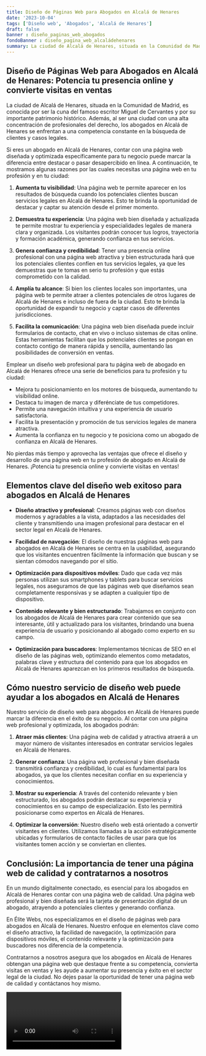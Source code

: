 ```yaml
---
title: Diseño de Páginas Web para Abogados en Alcalá de Henares
date: '2023-10-04'
tags: ['Diseño web', 'Abogados', 'Alcalá de Henares']
draft: false
banner : diseño_paginas_web_abogados
fondoBanner : diseño_pagina_web_alcaládehenares
summary: La ciudad de Alcalá de Henares, situada en la Comunidad de Madrid, es conocida por ser la cuna del famoso escritor Miguel de Cervantes y por su importante patrimonio histórico. Además, al ser una ciudad con una alta concentración de profesionales del derecho, los abogados en Alcalá de Henares se enfrentan a una competencia constante en la búsqueda de clientes y casos legales.
---
```


## Diseño de Páginas Web para Abogados en Alcalá de Henares: Potencia tu presencia online y convierte visitas en ventas

La ciudad de Alcalá de Henares, situada en la Comunidad de Madrid, es conocida por ser la cuna del famoso escritor Miguel de Cervantes y por su importante patrimonio histórico. Además, al ser una ciudad con una alta concentración de profesionales del derecho, los abogados en Alcalá de Henares se enfrentan a una competencia constante en la búsqueda de clientes y casos legales.

Si eres un abogado en Alcalá de Henares, contar con una página web diseñada y optimizada específicamente para tu negocio puede marcar la diferencia entre destacar o pasar desapercibido en línea. A continuación, te mostramos algunas razones por las cuales necesitas una página web en tu profesión y en tu ciudad:

1. **Aumenta tu visibilidad**: Una página web te permite aparecer en los resultados de búsqueda cuando los potenciales clientes buscan servicios legales en Alcalá de Henares. Esto te brinda la oportunidad de destacar y captar su atención desde el primer momento.

2. **Demuestra tu experiencia**: Una página web bien diseñada y actualizada te permite mostrar tu experiencia y especialidades legales de manera clara y organizada. Los visitantes podrán conocer tus logros, trayectoria y formación académica, generando confianza en tus servicios.

3. **Genera confianza y credibilidad**: Tener una presencia online profesional con una página web atractiva y bien estructurada hará que los potenciales clientes confíen en tus servicios legales, ya que les demuestras que te tomas en serio tu profesión y que estás comprometido con la calidad.

4. **Amplía tu alcance**: Si bien los clientes locales son importantes, una página web te permite atraer a clientes potenciales de otros lugares de Alcalá de Henares e incluso de fuera de la ciudad. Esto te brinda la oportunidad de expandir tu negocio y captar casos de diferentes jurisdicciones.

5. **Facilita la comunicación**: Una página web bien diseñada puede incluir formularios de contacto, chat en vivo o incluso sistemas de citas online. Estas herramientas facilitan que los potenciales clientes se pongan en contacto contigo de manera rápida y sencilla, aumentando las posibilidades de conversión en ventas.

Emplear un diseño web profesional para tu página web de abogado en Alcalá de Henares ofrece una serie de beneficios para tu profesión y tu ciudad:

- Mejora tu posicionamiento en los motores de búsqueda, aumentando tu visibilidad online.
- Destaca tu imagen de marca y diferénciate de tus competidores.
- Permite una navegación intuitiva y una experiencia de usuario satisfactoria.
- Facilita la presentación y promoción de tus servicios legales de manera atractiva.
- Aumenta la confianza en tu negocio y te posiciona como un abogado de confianza en Alcalá de Henares.

No pierdas más tiempo y aprovecha las ventajas que ofrece el diseño y desarrollo de una página web en tu profesión de abogado en Alcalá de Henares. ¡Potencia tu presencia online y convierte visitas en ventas!

<GifSeo />

<Cta />

## Elementos clave del diseño web exitoso para abogados en Alcalá de Henares

- **Diseño atractivo y profesional**: Creamos páginas web con diseños modernos y agradables a la vista, adaptados a las necesidades del cliente y transmitiendo una imagen profesional para destacar en el sector legal en Alcalá de Henares.

- **Facilidad de navegación**: El diseño de nuestras páginas web para abogados en Alcalá de Henares se centra en la usabilidad, asegurando que los visitantes encuentren fácilmente la información que buscan y se sientan cómodos navegando por el sitio.

- **Optimización para dispositivos móviles**: Dado que cada vez más personas utilizan sus smartphones y tablets para buscar servicios legales, nos aseguramos de que las páginas web que diseñamos sean completamente responsivas y se adapten a cualquier tipo de dispositivo.

- **Contenido relevante y bien estructurado**: Trabajamos en conjunto con los abogados de Alcalá de Henares para crear contenido que sea interesante, útil y actualizado para los visitantes, brindando una buena experiencia de usuario y posicionando al abogado como experto en su campo.

- **Optimización para buscadores**: Implementamos técnicas de SEO en el diseño de las páginas web, optimizando elementos como metadatos, palabras clave y estructura del contenido para que los abogados en Alcalá de Henares aparezcan en los primeros resultados de búsqueda.

## Cómo nuestro servicio de diseño web puede ayudar a los abogados en Alcalá de Henares

Nuestro servicio de diseño web para abogados en Alcalá de Henares puede marcar la diferencia en el éxito de su negocio. Al contar con una página web profesional y optimizada, los abogados podrán:

1. **Atraer más clientes**: Una página web de calidad y atractiva atraerá a un mayor número de visitantes interesados en contratar servicios legales en Alcalá de Henares.

2. **Generar confianza**: Una página web profesional y bien diseñada transmitirá confianza y credibilidad, lo cual es fundamental para los abogados, ya que los clientes necesitan confiar en su experiencia y conocimientos.

3. **Mostrar su experiencia**: A través del contenido relevante y bien estructurado, los abogados podrán destacar su experiencia y conocimientos en su campo de especialización. Esto les permitirá posicionarse como expertos en Alcalá de Henares.

4. **Optimizar la conversión**: Nuestro diseño web está orientado a convertir visitantes en clientes. Utilizamos llamadas a la acción estratégicamente ubicadas y formularios de contacto fáciles de usar para que los visitantes tomen acción y se conviertan en clientes.

## Conclusión: La importancia de tener una página web de calidad y contratarnos a nosotros

En un mundo digitalmente conectado, es esencial para los abogados en Alcalá de Henares contar con una página web de calidad. Una página web profesional y bien diseñada será la tarjeta de presentación digital de un abogado, atrayendo a potenciales clientes y generando confianza.

En Élite Webs, nos especializamos en el diseño de páginas web para abogados en Alcalá de Henares. Nuestro enfoque en elementos clave como el diseño atractivo, la facilidad de navegación, la optimización para dispositivos móviles, el contenido relevante y la optimización para buscadores nos diferencia de la competencia.

Contratarnos a nosotros asegura que los abogados en Alcalá de Henares obtengan una página web que destaque frente a su competencia, convierta visitas en ventas y les ayude a aumentar su presencia y éxito en el sector legal de la ciudad. No dejes pasar la oportunidad de tener una página web de calidad y contáctanos hoy mismo.

<Video />

<CtaBot job='Abogados' city='Alcalá de Henares'/>

<Gmaps query='Alcalá de Henares+españa+maps' />